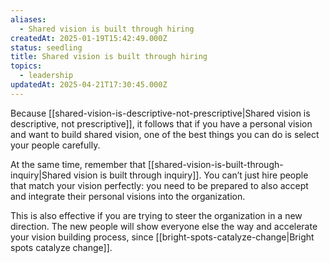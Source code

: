 ```yaml
---
aliases:
  - Shared vision is built through hiring
createdAt: 2025-01-19T15:42:49.000Z
status: seedling
title: Shared vision is built through hiring
topics:
  - leadership
updatedAt: 2025-04-21T17:30:45.000Z
---
```

Because [[shared-vision-is-descriptive-not-prescriptive|Shared vision is descriptive, not prescriptive]], it follows that if you have a personal vision and want to build shared vision, one of the best things you can do is select your people carefully.

At the same time, remember that [[shared-vision-is-built-through-inquiry|Shared vision is built through inquiry]]. You can’t just hire people that match your vision perfectly: you need to be prepared to also accept and integrate their personal visions into the organization.

This is also effective if you are trying to steer the organization in a new direction. The new people will show everyone else the way and accelerate your vision building process, since [[bright-spots-catalyze-change|Bright spots catalyze change]].
